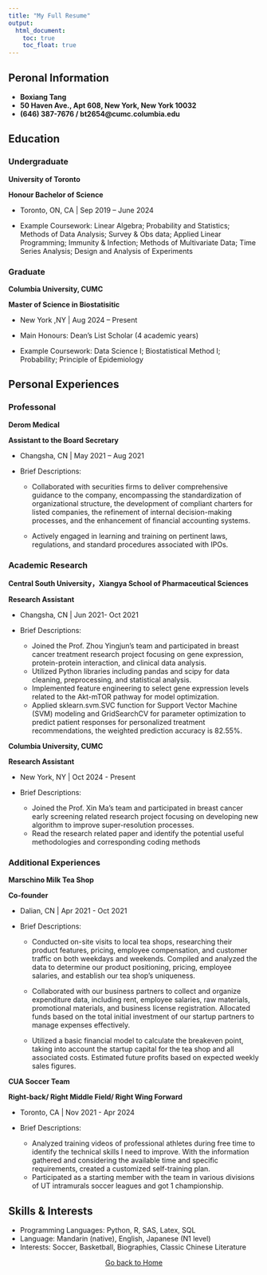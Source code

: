 ```yaml
---
title: "My Full Resume"
output: 
  html_document:
    toc: true
    toc_float: true
---
```



## Peronal Information

* **Boxiang Tang**
* **50 Haven Ave., Apt 608, New York, New York 10032**
* **(646) 387-7676 / bt2654@cumc.columbia.edu**


## Education {.tabset}

### Undergraduate 

**University of Toronto** 

**Honour Bachelor of Science**

* Toronto, ON, CA | Sep 2019 – June 2024        

* Example Coursework:   Linear Algebra; Probability and Statistics; Methods of Data Analysis; Survey & Obs   data; Applied Linear Programming; Immunity & Infection; Methods of Multivariate Data; Time Series Analysis; Design and Analysis of Experiments

### Graduate

**Columbia University, CUMC**       

**Master of Science in Biostatisitic**                                             

* New York ,NY | Aug 2024 – Present

* Main Honours: Dean’s List Scholar (4 academic years) 
* Example Coursework: Data Science I; Biostatistical Method I; Probability; Principle of Epidemiology


## Personal Experiences {.tabset}

### Professonal

**Derom Medical**

**Assistant to the Board Secretary**

* Changsha, CN | May 2021 – Aug 2021

* Brief Descriptions:

    * Collaborated with securities firms to deliver comprehensive guidance to the company, encompassing the standardization of organizational structure, the development of compliant charters for listed companies, the refinement of internal decision-making processes, and the enhancement of financial accounting systems.

    * Actively engaged in learning and training on pertinent laws, regulations, and standard procedures associated with IPOs.


### Academic Research

**Central South University，Xiangya School of Pharmaceutical Sciences** 

**Research Assistant**

* Changsha, CN | Jun 2021- Oct 2021

* Brief Descriptions:

    * Joined the Prof. Zhou Yingjun’s team and participated in breast cancer treatment research project focusing on gene expression, protein-protein interaction, and clinical data analysis.
    * Utilized Python libraries including pandas and scipy for data cleaning, preprocessing, and statistical analysis. 
    * Implemented feature engineering to select gene expression levels related to the Akt-mTOR pathway for model optimization.
    * Applied sklearn.svm.SVC function for Support Vector Machine (SVM) modeling and GridSearchCV for parameter optimization to predict patient responses for personalized treatment recommendations, the weighted prediction accuracy is 82.55%.


**Columbia University, CUMC** 

**Research Assistant**

* New York, NY | Oct 2024 - Present

* Brief Descriptions:

    * Joined the Prof. Xin Ma’s team and participated in breast cancer early screening related research project focusing on developing new algorithm to improve super-resolution processes.
    * Read the research related paper and identify the potential useful methodologies and corresponding coding methods


### Additional Experiences
 
**Marschino Milk Tea Shop**

**Co-founder**

* Dalian, CN | Apr 2021 - Oct 2021

* Brief Descriptions:
    
    * Conducted on-site visits to local tea shops, researching their product features, pricing, employee
compensation, and customer traffic on both weekdays and weekends. Compiled and analyzed the data to determine our product positioning, pricing, employee salaries, and establish our tea shop's uniqueness.

    * Collaborated with our business partners to collect and organize expenditure data, including rent, employee salaries, raw materials, promotional materials, and business license registration. Allocated funds based on the total initial investment of our startup partners to manage expenses effectively.

    * Utilized a basic financial model to calculate the breakeven point, taking into account the startup capital for the tea shop and all associated costs. Estimated future profits based on expected weekly sales figures.


**CUA Soccer Team** 

**Right-back/ Right Middle Field/ Right Wing Forward**

* Toronto, CA | Nov 2021 - Apr 2024

* Brief Descriptions:

    * Analyzed training videos of professional athletes during free time to identify the technical skills I need to improve. With the information gathered and considering the available time and specific requirements, created a customized self-training plan.
    * Participated as a starting member with the team in various divisions of UT intramurals soccer leagues and got 1 championship.


## Skills & Interests
 
* Programming Languages: Python, R, SAS, Latex, SQL
* Language: Mandarin (native), English, Japanese (N1 level)
* Interests: Soccer, Basketball, Biographies, Classic Chinese Literature




</div>

<p style="text-align: center;">
  <a href=" ">Go back to Home</a >
</p >